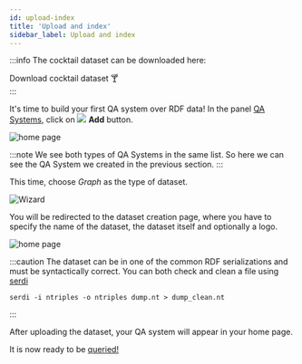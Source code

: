 ```yaml
---
id: upload-index
title: 'Upload and index'
sidebar_label: Upload and index
---
```



:::info
The cocktail dataset can be downloaded here:
<div style={{ display: 'flex', justifyContent: 'center' }}>
    <Link
        target="_blank"
        to='/cocktails.nt'
        className="button button--primary button--lg"
        style={{ textDecoration: 'none ' }}
    >
        Download cocktail dataset 🍸
    </Link>
</div>
:::

<p>
    It's time to build your first QA system over RDF data! In the panel <a href='https://app.qanswer.ai/qa-systems'>QA Systems</a>, click on
    <span style={{ whiteSpace: 'nowrap' }}>
        <img src='/img/icons/add_circle.svg' style={{ width: '30px', padding: '0 5px', verticalAlign: 'middle' }}/>
        <b style={{ verticalAlign: 'middle', color: '#666666', marginRight: '10px' }}>Add</b>
    </span>
    button.
</p>


<Image src='/img/screenshots/tuto-ui-text/qa-systems-simpsons.png' alt='home page'/>

:::note
We see both types of QA Systems in the same list. So here we can see the QA System we created in the previous section.
:::

This time, choose *Graph* as the type of dataset.

<Image src='/img/screenshots/wizard.png' alt='Wizard'/>

You will be redirected to the dataset creation page, where you have to specify the name of the dataset, the dataset itself and optionally a logo.

<Image src='/img/screenshots/tuto-ui-graph/creation-cocktails.png' alt='home page'/>

:::caution
The dataset can be in one of the common RDF serializations and must be syntactically correct. You can both check and clean a file using [serdi](https://drobilla.net/software/serd)

```
serdi -i ntriples -o ntriples dump.nt > dump_clean.nt
```
:::


After uploading the dataset, your QA system will appear in your home page.

It is now ready to be [queried!](query)
